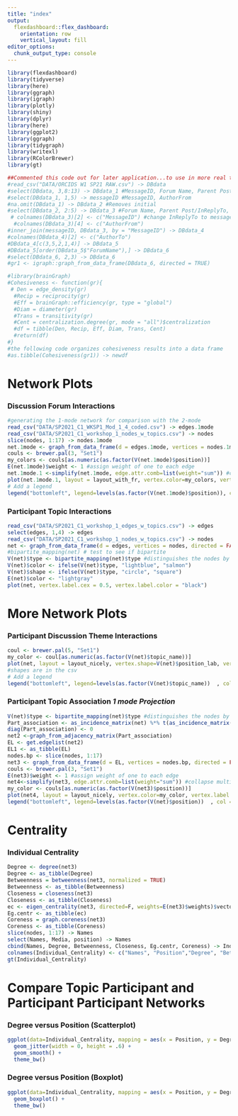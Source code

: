 ```yaml
---
title: "index"
output: 
  flexdashboard::flex_dashboard:
    orientation: row
    vertical_layout: fill
editor_options: 
  chunk_output_type: console
---
```


```r
library(flexdashboard)
library(tidyverse)
library(here)
library(ggraph)
library(igraph)
library(plotly)
library(shiny)
library(dplyr)
library(here)
library(ggplot2)
library(ggraph)
library(tidygraph)
library(writexl)
library(RColorBrewer)
library(gt)
```

```r
##Commented this code out for later application...to use in more real time application for summer encompass workshop
#read_csv("DATA/ORCIDS W1 SP21 RAW.csv") -> DBdata
#select(DBdata, 3,8:13) -> DBdata_1 #MessageID, Forum Name, Parent Post/InReplyTo, ThreadID, AuthorFrom
#select(DBdata_1, 1,5) -> messageID #MessageID, AuthorFrom
#na.omit(DBdata_1) -> DBdata_2 #Removes initial
#select(DBdata_2, 2:5) -> DBdata_3 #Forum Name, Parent Post/InReplyTo, ThreadID, AuthorFrom
 # colnames(DBdata_3)[2] <- c("MessageID") #change InReplyTo to message ID
  #colnames(DBdata_3)[4] <- c("AuthorFrom") 
#inner_join(messageID, DBdata_3, by = "MessageID") -> DBdata_4
#colnames(DBdata_4)[2] <- c("AuthorTo")
#DBdata_4[c(3,5,2,1,4)] -> DBdata_5
#DBdata_5[order(DBdata_5$"ForumName"),] -> DBdata_6
#select(DBdata_6, 2,3) -> DBdata_6
#gr1 <- igraph::graph_from_data_frame(DBdata_6, directed = TRUE)
```

```r
#library(brainGraph)
#Cohesiveness <- function(gr){ 
 # Den = edge_density(gr)
  #Recip = reciprocity(gr)
  #Eff = brainGraph::efficiency(gr, type = "global")
  #Diam = diameter(gr)
  #Trans = transitivity(gr)
  #Cent = centralization.degree(gr, mode = "all")$centralization
  #df = tibble(Den, Recip, Eff, Diam, Trans, Cent)
  #return(df)  
#}
#the following code organizes cohesiveness results into a data frame
#as.tibble(Cohesiveness(gr1)) -> newdf
```

# Network Plots

### Discussion Forum Interactions

```r
#generating the 1-mode network for comparison with the 2-mode
read_csv("DATA/SP2021_C1_WKSP1_Mod_1_4_coded.csv") -> edges.1mode
read_csv("DATA/SP2021_C1_workshop_1_nodes_w_topics.csv") -> nodes
slice(nodes, 1:17) -> nodes.1mode
net.1mode <- graph_from_data_frame(d = edges.1mode, vertices = nodes.1mode, directed = TRUE)
couls <- brewer.pal(3, "Set1")
my_colors <- couls[as.numeric(as.factor(V(net.1mode)$position))]
E(net.1mode)$weight <- 1 #assign weight of one to each edge
net.1mode.1 <-simplify(net.1mode, edge.attr.comb=list(weight="sum")) #collapse multiple edges into weighted according to sum
plot(net.1mode.1, layout = layout_with_fr, vertex.color=my_colors, vertex.label.color="black", vertex.label.dist=1, edge.arrow.size=.01, vertex.size=8, vertex.label=NA, edge.width=E(net.1mode.1)$weight)
# Add a legend
legend("bottomleft", legend=levels(as.factor(V(net.1mode)$position)), col = couls , bty = "n", pch=20 , pt.cex = 1, cex = .5, text.col=couls, horiz = FALSE, inset = c(.01, .01))
```


### Participant Topic Interactions

```r
read_csv("DATA/SP2021_C1_workshop_1_edges_w_topics.csv") -> edges
select(edges, 1,4) -> edges
read_csv("DATA/SP2021_C1_workshop_1_nodes_w_topics.csv") -> nodes
net <- graph_from_data_frame(d = edges, vertices = nodes, directed = FALSE)
#bipartite_mapping(net) # test to see if bipartite
V(net)$type <- bipartite_mapping(net)$type #distinguishes the nodes by mode
V(net)$color <- ifelse(V(net)$type, "lightblue", "salmon")
V(net)$shape <- ifelse(V(net)$type, "circle", "square")
E(net)$color <- "lightgray"
plot(net, vertex.label.cex = 0.5, vertex.label.color = "black")

```

# More Network Plots

### Participant Discussion Theme Interactions

```r


coul <- brewer.pal(5, "Set1")
my_color <- coul[as.numeric(as.factor(V(net)$topic_name))]
plot(net, layout = layout_nicely, vertex.shape=V(net)$position_lab, vertex.color=my_color, vertex.size= 8, vertex.label=NA) 
#shapes are in the csv
# Add a legend
legend("bottomleft", legend=levels(as.factor(V(net)$topic_name))  , col = coul , bty = "n", pch=20 , pt.cex = 1, cex = .5, text.col=coul , horiz = FALSE, inset = c(.01, .01))

```

### Participant Topic Association *1 mode Projection*

```r
V(net)$type <- bipartite_mapping(net)$type #distinguishes the nodes by mode
Part_association <- as_incidence_matrix(net) %*% t(as_incidence_matrix(net)) 
diag(Part_association) <- 0
net2 <-graph_from_adjacency_matrix(Part_association) 
EL <- get.edgelist(net2)
EL1 <- as_tibble(EL)
nodes.bp <- slice(nodes, 1:17)
net3 <- graph_from_data_frame(d = EL, vertices = nodes.bp, directed = FALSE)
couls <- brewer.pal(3, "Set1")
E(net3)$weight <- 1 #assign weight of one to each edge
net4<-simplify(net3, edge.attr.comb=list(weight="sum")) #collapse multiple edges into weighted according to sum
my_color <- couls[as.numeric(as.factor(V(net3)$position))]
plot(net4, layout = layout_nicely, vertex.color=my_color, vertex.label.color="black", vertex.label.dist=1, edge.arrow.size=.01, vertex.size=8, vertex.label=NA, edge.width=.5*E(net4)$weight)
legend("bottomleft", legend=levels(as.factor(V(net)$position))  , col = coul , bty = "n", pch=20 , pt.cex = 1, cex = .5, text.col=coul , horiz = FALSE, inset = c(.1, .01))
```

# Centrality

### Individual Centrality

```r
Degree <- degree(net3)
Degree <- as_tibble(Degree)
Betweenness = betweenness(net3, normalized = TRUE)
Betweenness <- as_tibble(Betweenness)
Closeness = closeness(net3)
Closeness <- as_tibble(Closeness)
ec <- eigen_centrality(net3, directed=F, weights=E(net3)$weights)$vector
Eg.centr <- as_tibble(ec)
Coreness = graph.coreness(net3)
Coreness <- as_tibble(Coreness)
slice(nodes, 1:17) -> Names
select(Names, Media, position) -> Names
cbind(Names, Degree, Betweenness, Closeness, Eg.centr, Coreness) -> Individual_Centrality
colnames(Individual_Centrality) <- c("Names", "Position","Degree", "Betweenness", "Closeness", "Eigenvector", "Coreness")
gt(Individual_Centrality)
```

# Compare Topic Participant and Participant Participant Networks

### Degree versus Position (Scatterplot)

```r
ggplot(data=Individual_Centrality, mapping = aes(x = Position, y = Degree)) + 
  geom_jitter(width = 0, height = .6) +
  geom_smooth() +
  theme_bw()
```


### Degree versus Position (Boxplot)

```r
ggplot(data=Individual_Centrality, mapping = aes(x = Position, y = Degree)) + 
  geom_boxplot() +
  theme_bw()
```
















